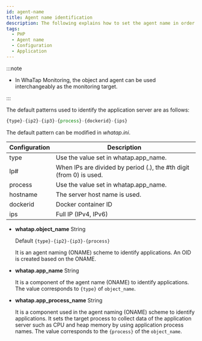 ```yaml
---
id: agent-name
title: Agent name identification
description: The following explains how to set the agent name in order to identify the monitoring target.
tags:
  - PHP
  - Agent name
  - Configuration
  - Application
---
```



<Apmnamedescription />


<Agentnamewarning />

:::note

- In WhaTap Monitoring, the object and agent can be used interchangeably as the monitoring target.

:::

The default patterns used to identify the application server are as follows:

```javascript title='object_name - default pattern'
{type}-{ip2}-{ip3}-{process}-{dockerid}-{ips}
```

The default pattern can be modified in _whatap.ini_.

| Configuration | Description                                                                                               |
| ------------- | --------------------------------------------------------------------------------------------------------- |
| type          | Use the value set in whatap.app_name.                                                                     |
| Ip#           | When IPs are divided by period (.), the #th digit (from 0) is used. |
| process       | Use the value set in whatap.app_name.                                                                     |
| hostname      | The server host name is used.                                                                             |
| dockerid      | Docker container ID                                                                                       |
| ips           | Full IP (IPv4, IPv6)                                                                   |

- **whatap.object_name** <span class='type'>String</span>

  Default `{type}-{ip2}-{ip3}-{process}`

  It is an agent naming (ONAME) scheme to identify applications. An OID is created based on the ONAME.  


<Phprestartwhatapservice />

- **whatap.app_name** <span class='type'>String</span>

  It is a component of the agent name (ONAME) to identify applications. The value corresponds to `{type}` of `object_name`.  

<Phprestartwhatapservice />

- **whatap.app_process_name** <span class='type'>String</span>

  It is a component used in the agent naming (ONAME) scheme to identify applications. It sets the target process to collect data of the application server such as CPU and heap memory by using application process names. The value corresponds to the `{process}` of the `object_name`.  

<Phprestartwhatapservice />
